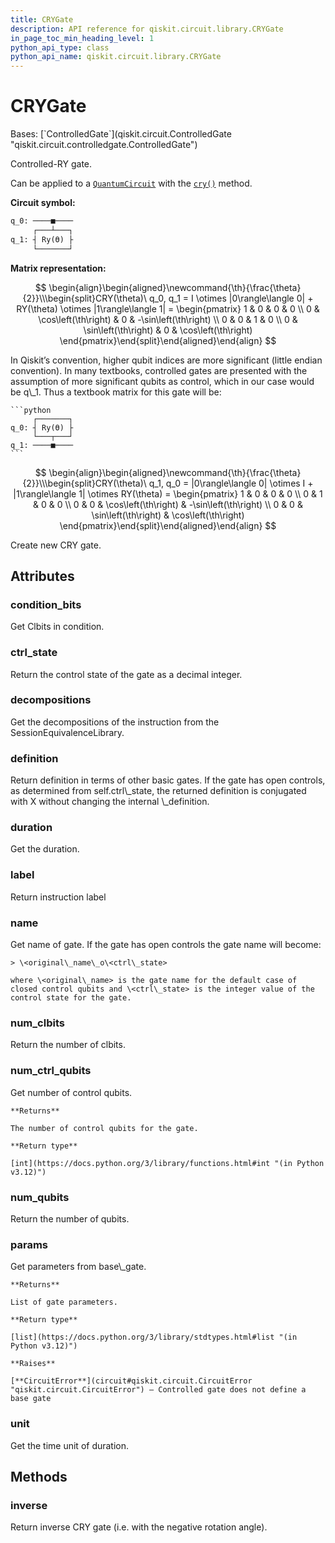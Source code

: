 ```yaml
---
title: CRYGate
description: API reference for qiskit.circuit.library.CRYGate
in_page_toc_min_heading_level: 1
python_api_type: class
python_api_name: qiskit.circuit.library.CRYGate
---
```


# CRYGate

<Class id="qiskit.circuit.library.CRYGate" isDedicatedPage={true} github="https://github.com/qiskit/qiskit/tree/stable/0.25/qiskit/circuit/library/standard_gates/ry.py" signature="qiskit.circuit.library.CRYGate(theta, label=None, ctrl_state=None)" modifiers="class">
  Bases: [`ControlledGate`](qiskit.circuit.ControlledGate "qiskit.circuit.controlledgate.ControlledGate")

  Controlled-RY gate.

  Can be applied to a [`QuantumCircuit`](qiskit.circuit.QuantumCircuit "qiskit.circuit.QuantumCircuit") with the [`cry()`](qiskit.circuit.QuantumCircuit#cry "qiskit.circuit.QuantumCircuit.cry") method.

  **Circuit symbol:**

  ```python
  q_0: ────■────
       ┌───┴───┐
  q_1: ┤ Ry(ϴ) ├
       └───────┘
  ```

  **Matrix representation:**

$$
\begin{align}\begin{aligned}\newcommand{\th}{\frac{\theta}{2}}\\\begin{split}CRY(\theta)\ q_0, q_1 =
I \otimes |0\rangle\langle 0| + RY(\theta) \otimes |1\rangle\langle 1| =
\begin{pmatrix}
1 & 0         & 0 & 0 \\
0 & \cos\left(\th\right) & 0 & -\sin\left(\th\right) \\
0 & 0         & 1 & 0 \\
0 & \sin\left(\th\right) & 0 & \cos\left(\th\right)
\end{pmatrix}\end{split}\end{aligned}\end{align} 
$$

  <Admonition title="Note" type="note">
    In Qiskit’s convention, higher qubit indices are more significant (little endian convention). In many textbooks, controlled gates are presented with the assumption of more significant qubits as control, which in our case would be q\_1. Thus a textbook matrix for this gate will be:

    ```python
         ┌───────┐
    q_0: ┤ Ry(ϴ) ├
         └───┬───┘
    q_1: ────■────
    ```

$$
\begin{align}\begin{aligned}\newcommand{\th}{\frac{\theta}{2}}\\\begin{split}CRY(\theta)\ q_1, q_0 =
|0\rangle\langle 0| \otimes I + |1\rangle\langle 1| \otimes RY(\theta) =
\begin{pmatrix}
1 & 0 & 0 & 0 \\
0 & 1 & 0 & 0 \\
0 & 0 & \cos\left(\th\right) & -\sin\left(\th\right) \\
0 & 0 & \sin\left(\th\right) & \cos\left(\th\right)
\end{pmatrix}\end{split}\end{aligned}\end{align} 
$$
  </Admonition>

  Create new CRY gate.

  ## Attributes

  ### condition\_bits

  <Attribute id="qiskit.circuit.library.CRYGate.condition_bits">
    Get Clbits in condition.
  </Attribute>

  ### ctrl\_state

  <Attribute id="qiskit.circuit.library.CRYGate.ctrl_state">
    Return the control state of the gate as a decimal integer.
  </Attribute>

  ### decompositions

  <Attribute id="qiskit.circuit.library.CRYGate.decompositions">
    Get the decompositions of the instruction from the SessionEquivalenceLibrary.
  </Attribute>

  ### definition

  <Attribute id="qiskit.circuit.library.CRYGate.definition">
    Return definition in terms of other basic gates. If the gate has open controls, as determined from self.ctrl\_state, the returned definition is conjugated with X without changing the internal \_definition.
  </Attribute>

  ### duration

  <Attribute id="qiskit.circuit.library.CRYGate.duration">
    Get the duration.
  </Attribute>

  ### label

  <Attribute id="qiskit.circuit.library.CRYGate.label">
    Return instruction label
  </Attribute>

  ### name

  <Attribute id="qiskit.circuit.library.CRYGate.name">
    Get name of gate. If the gate has open controls the gate name will become:

    > \<original\_name\_o\<ctrl\_state>

    where \<original\_name> is the gate name for the default case of closed control qubits and \<ctrl\_state> is the integer value of the control state for the gate.
  </Attribute>

  ### num\_clbits

  <Attribute id="qiskit.circuit.library.CRYGate.num_clbits">
    Return the number of clbits.
  </Attribute>

  ### num\_ctrl\_qubits

  <Attribute id="qiskit.circuit.library.CRYGate.num_ctrl_qubits">
    Get number of control qubits.

    **Returns**

    The number of control qubits for the gate.

    **Return type**

    [int](https://docs.python.org/3/library/functions.html#int "(in Python v3.12)")
  </Attribute>

  ### num\_qubits

  <Attribute id="qiskit.circuit.library.CRYGate.num_qubits">
    Return the number of qubits.
  </Attribute>

  ### params

  <Attribute id="qiskit.circuit.library.CRYGate.params">
    Get parameters from base\_gate.

    **Returns**

    List of gate parameters.

    **Return type**

    [list](https://docs.python.org/3/library/stdtypes.html#list "(in Python v3.12)")

    **Raises**

    [**CircuitError**](circuit#qiskit.circuit.CircuitError "qiskit.circuit.CircuitError") – Controlled gate does not define a base gate
  </Attribute>

  ### unit

  <Attribute id="qiskit.circuit.library.CRYGate.unit">
    Get the time unit of duration.
  </Attribute>

  ## Methods

  ### inverse

  <Function id="qiskit.circuit.library.CRYGate.inverse" signature="inverse()">
    Return inverse CRY gate (i.e. with the negative rotation angle).
  </Function>
</Class>


